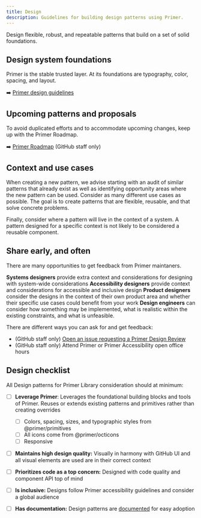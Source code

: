 ```yaml
---
title: Design
description: Guidelines for building design patterns using Primer.
---
```


Design flexible, robust, and repeatable patterns that build on a set of solid foundations.

## Design system foundations

Primer is the stable trusted layer. At its foundations are typography, color, spacing, and layout.

➡️ [Primer design guidelines](/)

## Upcoming patterns and proposals

To avoid duplicated efforts and to accommodate upcoming changes, keep up with the Primer Roadmap.

➡️ [Primer Roadmap](https://github.com/orgs/github/projects/2759/views/29) (GitHub staff only)

## Context and use cases

When creating a new pattern, we advise starting with an audit of similar patterns that already exist as well as identifying opportunity areas where the new pattern can be used. Consider as many different use cases as possible. The goal is to create patterns that are flexible, reusable, and that solve concrete problems.

Finally, consider where a pattern will live in the context of a system. A pattern designed for a specific context is not likely to be considered a reusable component.



## Share early, and often

There are many opportunities to get feedback from Primer maintaners. 

**Systems designers** provide extra context and considerations for designing with system-wide considerations
**Accessibility designers** provide context and considerations for accessible and inclusive design
**Product designers** consider the designs in the context of their own product area and whether their specific use cases could benefit from your work
**Design engineers** can consider how something may be implemented, what is realistic within the existing constraints, and what is unfeasible.

There are different ways you can ask for and get feedback:

- (GitHub staff only) [Open an issue requesting a Primer Design Review](https://github.com/github/primer/#need-a-primer-pattern-or-octicon-)
- (GitHub staff only) Attend Primer or Primer Accessibility open office hours

## Design checklist

All Design patterns for Primer Library consideration should at minimum:

- [ ] **Leverage Primer**: Leverages the foundational building blocks and tools of Primer. Reuses or extends existing patterns and primitives rather than creating overrides 
    - [ ] Colors, spacing, sizes, and typographic styles from @primer/primitives
    - [ ] All icons come from @primer/octicons
    - [ ] Responsive
- [ ] **Maintains high design quality:** Visually in harmony with GitHub UI and all visual elements are used are in their correct context
- [ ] **Prioritizes code as a top concern:** Designed with code quality and component API top of mind
- [ ] **Is inclusive:** Designs follow Primer accessibility guidelines and consider a global audience 
- [ ] **Has documentation:** Design patterns are [documented](https://primer.style/design/guides/contribute/documentation) for easy adoption
  

